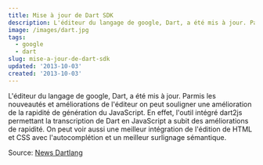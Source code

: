 ```yaml
---
title: Mise à jour de Dart SDK
description: L'éditeur du langage de google, Dart, a été mis à jour. Parmis les nouveautés et améliorations de l'éditeur on peut souligner une amélioration de la rapidité de génération du JavaScript. En effet, l'outil intégré dart2js permettant la transcription de Dart en JavaScript a subit des améliorations de rapidité. On peut voir aussi une meilleur intégration de l'édition de HTML et CSS avec l'autocomplétion et un meilleur surlignage sémantique.
image: /images/dart.jpg
tags:
  - google
  - dart
slug: mise-a-jour-de-dart-sdk
updated: '2013-10-03'
created: '2013-10-03'
---
```


L'éditeur du langage de google, Dart, a été mis à jour. Parmis les nouveautés et améliorations de l'éditeur on peut souligner une amélioration de la rapidité de génération du JavaScript. En effet, l'outil intégré dart2js permettant la transcription de Dart en JavaScript a subit des améliorations de rapidité. On peut voir aussi une meilleur intégration de l'édition de HTML et CSS avec l'autocomplétion et un meilleur surlignage sémantique.

Source: [News Dartlang](http://news.dartlang.org/2013/10/faster-dart2js-and-new-html-editor-in.html)
